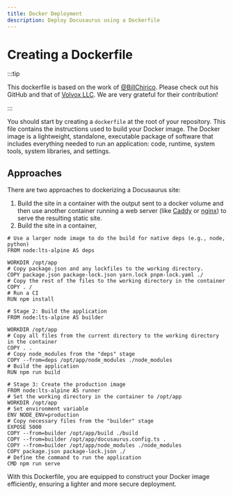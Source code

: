 ```yaml
---
title: Docker Deployment
description: Deploy Docusaurus using a Dockerfile
---
```


# Creating a Dockerfile

:::tip

This dockerfile is based on the work of [@BillChirico](https://github.com/BillChirico). Please check out his GitHub and that of [Volvox LLC](https://github.com/VolvoxLLC). We are very grateful for their contribution!

:::

You should start by creating a `dockerfile` at the root of your repository. This file contains the instructions used to build your Docker image. The Docker image is a lightweight, standalone, executable package of software that includes everything needed to run an application: code, runtime, system tools, system libraries, and settings.

## Approaches

There are two approaches to dockerizing a Docusaurus site:

1. Build the site in a container with the output sent to a docker volume and then use another container running a web server (like [Caddy](https://caddyserver.com/) or [nginx](https://www.nginx.com/)) to serve the resulting static site.
1. Build the site in a container, 

```docker
# Use a larger node image to do the build for native deps (e.g., node, python)
FROM node:lts-alpine AS deps

WORKDIR /opt/app
# Copy package.json and any lockfiles to the working directory.
COPY package.json package-lock.json yarn.lock pnpm-lock.yaml ./
# Copy the rest of the files to the working directory in the container
COPY . /
# Run a CI 
RUN npm install

# Stage 2: Build the application
FROM node:lts-alpine AS builder

WORKDIR /opt/app
# Copy all files from the current directory to the working directory in the container
COPY . .
# Copy node_modules from the "deps" stage
COPY --from=deps /opt/app/node_modules ./node_modules
# Build the application
RUN npm run build

# Stage 3: Create the production image
FROM node:lts-alpine AS runner
# Set the working directory in the container to /opt/app
WORKDIR /opt/app
# Set environment variable
ENV NODE_ENV=production
# Copy necessary files from the "builder" stage
EXPOSE 5000
COPY --from=builder /opt/app/build ./build
COPY --from=builder /opt/app/docusaurus.config.ts .
COPY --from=builder /opt/app/node_modules ./node_modules
COPY package.json package-lock.json ./
# Define the command to run the application
CMD npm run serve
```

With this Dockerfile, you are equipped to construct your Docker image efficiently, ensuring a lighter and more secure deployment.
